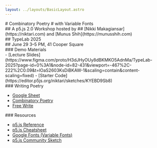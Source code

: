 ```yaml
---
layout: ../layouts/BasicLayout.astro
---
```


<main class="mb-20 flex flex-col gap-8">

<div>
# Combinatory Poetry
# with Variable Fonts
</div>


<div class="flex flex-col gap-4">
<div>
## A p5.js 2.0 Workshop hosted by 
## [Nikki Makagiansar](https://niktari.com) and [Munus Shih](https://munusshih.com)
</div>

<div>
## TypeLab 2025
</div>

<div>
## June 29 3–5 PM, 41 Cooper Square
</div>
</div>

<div class="flex flex-col gap-2">
### Demo Materials

<div class="getting-started">
- [Lecture Slides](https://www.figma.com/proto/H3dJHyOUy8dBKMKO5AdnMa/TypeLab-2025?page-id=0%3A1&node-id=82-431&viewport=-467%2C-222%2C0.09&t=lOaS2603KsDiBKAW-1&scaling=contain&content-scaling=fixed)
- [Starter Code](https://editor.p5js.org/niktari/sketches/KYEBD9Sb8)
</div>
</div>


<div class="flex flex-col gap-2">
### Writing Poetry

- [Google
  Sheet](https://docs.google.com/spreadsheets/d/1-rGe4Pay2CRDUrB7O4yqEvgaQsd2ePNPdxqOejpIjMM/edit?gid=0#gid=0)
- [Combinatory Poetry](/poetry)
- [Free Write](/freewrite)
</div>

<div class="flex flex-col gap-2">
### Resources

- [p5.js Reference](https://beta.p5js.org/)
- [p5.js Cheatsheet](/TypeLab_Cheatsheet.pdf)
- [Google Fonts (Variable Fonts)](https://fonts.google.com/?categoryFilters=Technology:%2FTechnology%2FVariable)
- [p5.js Community Sketch](https://openprocessing.org/curation/89576)

</div>

</main>
